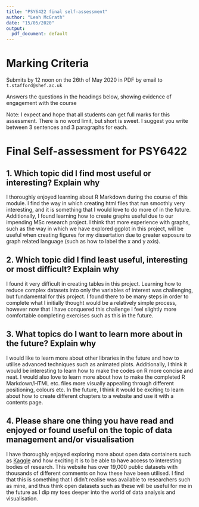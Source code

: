 ---
title: "PSY6422 final self-assessment"
author: "Leah McGrath"
date: "15/05/2020"
output:
  pdf_document: default
---

# Marking Criteria

Submits by 12 noon on the 26th of May 2020 in PDF by email to ``t.stafford@shef.ac.uk``

Answers the questions in the headings below, showing evidence of engagement with the course

Note: I expect and hope that all students can get full marks for this assessment. There is no word limit, but short is sweet. I suggest you write between 3 sentences and 3 paragraphs for each.

# Final Self-assessment for PSY6422


## 1. Which topic did I find most useful or interesting? Explain why
I thoroughly enjoyed learning about R Markdown during the course of this module. I find the way in which creating html files that run smoothly very interesting, and it is something that I would love to do more of in the future. Additionally, I found learning how to create graphs useful due to our impending MSc research project. I think that more experience with graphs, such as the way in which we have explored ggplot in this project, will be useful when creating figures for my dissertation due to greater exposure to graph related language (such as how to label the x and y axis).


## 2. Which topic did I find least useful, interesting or most difficult? Explain why
I found it very difficult in creating tables in this project. Learning how to reduce complex datasets into only the variables of interest was challenging, but fundamental for this project. I found there to be many steps in order to complete what I initially thought would be a relatively simple process, however now that I have conquered this challenge I feel slightly more comfortable completing exercises such as this in the future.


## 3. What topics do I want to learn more about in the future? Explain why
I would like to learn more about other libraries in the future and how to utilise advanced techniques such as animated plots. Additionally, I think it would be interesting to learn how to make the codes on R more concise and neat. I would also love to learn more about how to make the completed R Markdown/HTML etc. files more visually appealing through different positioning, colours etc. In the future, I think it would be exciting to learn about how to create different chapters to a website and use it with a contents page.


## 4. Please share one thing you have read and enjoyed or found useful on the topic of data management and/or visualisation
I have thoroughly enjoyed exploring more about open data containers such as [Kaggle](kaggle.com) and how exciting it is to be able to have access to interesting bodies of research. This website has over 19,000 public datasets with thousands of different comments on how these have been utilised. I find that this is something that I didn't realise was available to researchers such as mine, and thus think open datasets such as these will be useful for me in the future as I dip my toes deeper into the world of data analysis and visualisation.

